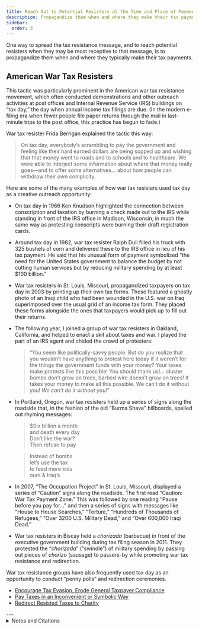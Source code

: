 ```yaml
---
title: Reach Out to Potential Resisters at the Time and Place of Payment
description: Propagandize them when and where they make their tax payments.
sidebar:
  order: 3
---
```


One way to spread the tax resistance message, and to reach potential resisters when they may be most receptive to that message, is to propagandize them when and where they typically make their tax payments.

## <Badge text="Example" size="medium" /> American War Tax Resisters

This tactic was particularly prominent in the American war tax resistance movement, which often conducted demonstrations and other outreach activities at post offices and Internal Revenue Service (IRS) buildings on “tax day,” the day when annual income tax filings are due.
(In the modern e-filing era when fewer people file paper returns through the mail in last-minute trips to the post office, this practice has begun to fade.)

War tax resister Frida Berrigan explained the tactic this way:
> On tax day, everybody’s scrambling to pay the government and feeling like their hard earned dollars are being sopped up and wishing that that money went to roads and to schools and to healthcare.
> We were able to interject some information about where that money really goes—and to offer some alternatives… about how people can withdraw their own complicity.

Here are some of the many examples of how war tax resisters used tax day as a creative outreach opportunity:

* On tax day in 1966 Ken Knudson highlighted the connection between conscription and taxation by burning a check made out to the IRS while standing in front of the IRS office in Madison, Wisconsin, in much the same way as protesting conscripts were burning their draft registration cards.
* Around tax day in 1982, war tax resister Ralph Dull filled his truck with 325 bushels of corn and delivered these to the IRS office in lieu of his tax payment.
  He said that his unusual form of payment symbolized “the need for the United States government to balance the budget by not cutting human services but by reducing military spending by at least $100 billion.”
* War tax resisters in St. Louis, Missouri, propagandized taxpayers on tax day in 2003 by printing up their own tax forms.
  These featured a ghostly photo of an Iraqi child who had been wounded in the U.S. war on Iraq superimposed over the usual grid of an income tax form.
  They placed these forms alongside the ones that taxpayers would pick up to fill out their returns.
* The following year, I joined a group of war tax resisters in Oakland, California, and helped to enact a skit about taxes and war.
  I played the part of an IRS agent and chided the crowd of protesters:
  > “You seem like politically-savvy people.
  > But do you realize that you wouldn’t have anything to protest here today if it weren’t for the things the government funds with your money?
  > Your taxes make protests like this possible!
  > You should thank us!… cluster bombs don’t grow on trees, barbed wire doesn’t grow on trees!
  > It takes your money to make all this possible.
  > We can’t do it without you! <i>We can’t do it without you!</i>”
* In Portland, Oregon, war tax resisters held up a series of signs along the roadside that, in the fashion of the old “Burma Shave” billboards, spelled out rhyming messages:
  > $Six billion a month\
  > and death every day\
  > Don’t like the war?\
  > Then refuse to pay
  
  > Instead of bombs\
  > let’s use the tax\
  > to feed more kids\
  > ours & Iraq’s

* In 2007, “The Occupation Project” in St. Louis, Missouri, displayed a series of “Caution” signs along the roadside.
  The first read “Caution: War Tax Payment Zone.”
  This was followed by one reading “Pause before you pay for…” and then a series of signs with messages like “House to House Searches,” “Torture,” “Hundreds of Thousands of Refugees,” “Over 3200 U.S. Military Dead,” and “Over 600,000 Iraqi Dead.”
* War tax resisters in Biscay held a <i lang="es">chorizada</i> (barbecue) in front of the executive government building during tax filing season in 2011. They protested the “<i lang="es">chorizada</i>” (“swindle”) of military spending by passing out pieces of <i lang="es">chorizo</i> (sausage) to passers-by while promoting war tax resistance and redirection.

<YouTube id="aDcoW3erxE8" title="Chorizo contra armas" />

<Aside type="note" title="See also">
War tax resistance groups have also frequently used tax day as an opportunity to conduct “penny polls” and redirection ceremonies.

* [Encourage Tax Evasion, Erode General Taxpayer Compliance](../../tacticsthatexpandthearsenaloftechniques/erodetaxpayercompliance/)
* [Pay Taxes in an Inconvenient or Symbolic Way](../../tacticsthatexpandthearsenaloftechniques/paytaxesinconveniently/)
* [Redirect Resisted Taxes to Charity](../../tacticsofeducationandpublicrelations/redirecttaxestocharity/)
</Aside>

<Aside type="wikipedia" title="Wikipedia">
  <WikipediaBadge title="Tax Day" />
  <WikipediaBadge title="Frida Berrigan" />
  <WikipediaBadge title="Burma Shave" url="https://en.wikipedia.org/wiki/Burma-Shave#Roadside_billboards" />
</Aside>
---

<details>
<summary>Notes and Citations</summary>

* [“Anti-war Tax Day Action”](https://web.archive.org/web/20101212113628/http://antiauthoritarian.net/NLN/?p=425) <i>Next Left Notes</i> 17 April 2008
* “Tax Check Is Burned By a War Protester” <i>New York Times</i> 16 April 1966
* [“Farmer tries to pay his taxes with grain”](https://news.google.com/newspapers?id=S6VPAAAAIBAJ&sjid=uVEDAAAAIBAJ&pg=3964,1274624) <i>The Bryan Times</i> 16 April 1982, p. 3
* [“Corn Refused for Taxes”](https://news.google.com/newspapers?id=jcdbAAAAIBAJ&sjid=kVINAAAAIBAJ&pg=3772,2018903) St. Joseph [Missouri] <i>News-Press</i> 11 April 1982, p. 8C
* [“Tax Day signs on Burnside Bridge”](https://web.archive.org/web/20150908150806/http://portland.indymedia.org/en/2005/04/315644.shtml) <i>Portland Independent Media Center</i> 16 April 2005
* “No Blank Check for Killing: Tax Day Actions, Tuesday, April 17, 2007” (NWTRCC website)
* “Barbacoa contra la ‘chorizada’ del gasto militar” <i>Kaos en la Red</i> 8 June 2011

</details>
